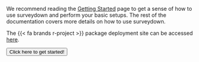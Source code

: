 We recommend reading the [Getting Started](docs/getting-started.qmd) page to get a sense of how to use surveydown and perform your basic setups. The rest of the documentation covers more details on how to use surveydown.

The {{< fa brands r-project >}} package deployment site can be accessed [here](https://pkg.surveydown.org/).

::: {.text-center}

[<button type="button" class="btn btn-primary btn-lg">Click here to get started!</button>](docs/getting-started.qmd)

:::
